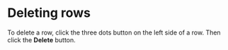 # Deleting rows

To delete a row, click the three dots button on the left side of a row. Then click the **Delete** button.
